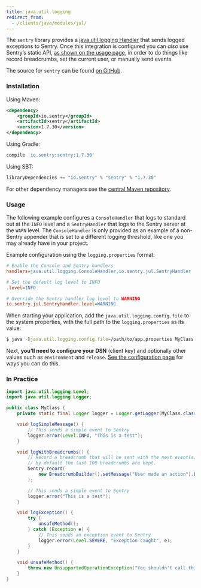 ```yaml
---
title: java.util.logging
redirect_from:
  - /clients/java/modules/jul/
---
```


The `sentry` library provides a [java.util.logging Handler](http://docs.oracle.com/javase/7/docs/api/java/util/logging/Handler.html) that sends logged exceptions to Sentry. Once this integration is configured you can _also_ use Sentry’s static API, [as shown on the usage page](usage/), in order to do things like record breadcrumbs, set the current user, or manually send events.

The source for `sentry` can be found [on GitHub](https://github.com/getsentry/sentry-java/tree/master/sentry).

### Installation

Using Maven:

```xml
<dependency>
    <groupId>io.sentry</groupId>
    <artifactId>sentry</artifactId>
    <version>1.7.30</version>
</dependency>
```

Using Gradle:

```groovy
compile 'io.sentry:sentry:1.7.30'
```

Using SBT:

```scala
libraryDependencies += "io.sentry" % "sentry" % "1.7.30"
```

For other dependency managers see the [central Maven repository](https://search.maven.org/#artifactdetails%7Cio.sentry%7Csentry%7C1.7.30%7Cjar).

### Usage

The following example configures a `ConsoleHandler` that logs to standard out at the `INFO` level and a `SentryHandler` that logs to the Sentry server at the `WARN` level. The `ConsoleHandler` is only provided as an example of a non-Sentry appender that is set to a different logging threshold, like one you may already have in your project.

Example configuration using the `logging.properties` format:

```ini
# Enable the Console and Sentry handlers
handlers=java.util.logging.ConsoleHandler,io.sentry.jul.SentryHandler

# Set the default log level to INFO
.level=INFO

# Override the Sentry handler log level to WARNING
io.sentry.jul.SentryHandler.level=WARNING
```

When starting your application, add the `java.util.logging.config.file` to the system properties, with the full path to the `logging.properties` as its value:

```bash
$ java -Djava.util.logging.config.file=/path/to/app.properties MyClass
```

Next, **you’ll need to configure your DSN** (client key) and optionally other values such as `environment` and `release`. [See the configuration page](config/) for ways you can do this.

<!-- TODO-ADD-VERIFICATION-EXAMPLE -->

### In Practice

```java
import java.util.logging.Level;
import java.util.logging.Logger;

public class MyClass {
    private static final Logger logger = Logger.getLogger(MyClass.class.getName());

    void logSimpleMessage() {
        // This sends a simple event to Sentry
        logger.error(Level.INFO, "This is a test");
    }

    void logWithBreadcrumbs() {
        // Record a breadcrumb that will be sent with the next event(s),
        // by default the last 100 breadcrumbs are kept.
        Sentry.record(
            new BreadcrumbBuilder().setMessage("User made an action").build()
        );

        // This sends a simple event to Sentry
        logger.error("This is a test");
    }

    void logException() {
        try {
            unsafeMethod();
        } catch (Exception e) {
            // This sends an exception event to Sentry
            logger.error(Level.SEVERE, "Exception caught", e);
        }
    }

    void unsafeMethod() {
        throw new UnsupportedOperationException("You shouldn't call this!");
    }
}
```
